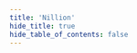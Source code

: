 ```yaml
---
title: 'Nillion'
hide_title: true
hide_table_of_contents: false
---
```



<ChainLayout>
  <ChainHero
    name="Nillion"
    iconUrl="img/"
    bgColor=""
    scope="mainnet"
    chainId="nillion-1"
    nodeVersion="v0.2.5"
    token=""
    stakeUrl=""
    restakeUrl=""
    websiteUrl="https://nillion.com"
    githubUrl="https://github.com/NillionNetwork"
    xUrl="https://x.com/nillionnetwork"
    discordUrl="https://discord.com/invite/nillionnetwork"
  />

  <ProductLinks
    appUrl=""
    appImageUrl="img/products/"
    explorerUrl=""
    faucetUrl=""
  />

  <ToolsGrid
    chainName="nillion"
    showInstall={true}
    showUpgrade={true}
    showGenesis={true}
    showCli={true}
    showEndpoints={true}
    showStateSync={true}
    showSnapshot={true}
    showLivePeers={true}
    showSeed={true}
    showAddressBook={true}
    showExplorersList={false}
    showPublicEndpoints={false}
    showUsefulTools={false}
    showUpgradeWatcher={false}
  />

</ChainLayout>
